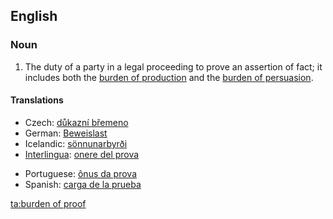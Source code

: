 ==English==
{{wikipedia}}
===Noun===
{{en-noun|sg=[[burden]] [[of]] [[proof]]|burdens of proof}}

# {{law}} The duty of a party in a legal proceeding to prove an assertion of fact; it includes both the [[burden of production]] and the [[burden of persuasion]].

====Translations====
{{trans-top|duty of a party in a legal proceeding}}
* Czech: [[důkazní břemeno]] {{n}}
* German: [[Beweislast]] {{f}}
* Icelandic: [[sönnunarbyrði]] {{f}}
* [[Interlingua]]: [[onere del prova]]
{{trans-mid}}
* Portuguese: [[ônus da prova]] {{m}}
* Spanish: [[carga de la prueba]] {{f}}
{{trans-bottom}}

[[ta:burden of proof]]